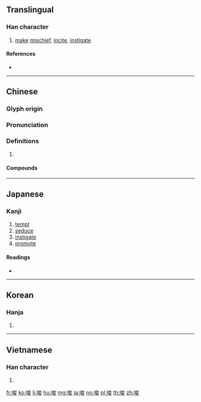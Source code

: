 {{character info/new}}
==Translingual==

===Han character===
{{Han char|rn=30|rad=口|as=07|sn=10|four=63047|canj=RICE|ids=⿰口夋}}

# [[make]] [[mischief]], [[incite]], [[instigate]]

====References====
* {{Han ref|kx=0191.310|dkj=03696|dj=0411.070|hdz=10635.070|uh=5506|ud=21766|bh=ADF6|bd=44534}}

----

==Chinese==
{{zh-forms}}

===Glyph origin===
{{Han etym}}

===Pronunciation===
{{zh-pron
|m=suō
|c=so1
|h=pfs=sô
|mn=so
|mc=y
|oc=y
|cat=
}}

===Definitions===
{{zh-hanzi}}

# {{rfdef|zh}}

====Compounds====
{{zh-der|唆使|唆調|唆弄|囉唆|教唆犯|挑唆|教唆罪|搬唆|攛唆|教唆|調唆}}

----

==Japanese==

===Kanji===
{{ja-kanji|grade=c|rs=口07}}

# [[tempt]]
# [[seduce]]
# [[instigate]]
# [[promote]]

====Readings====
* {{ja-readings|on=[[さ]] (sa)|kun=[[そそのかす]] (sosonokasu)}}

----

==Korean==

===Hanja===
{{ko-hanja|hangeul=사|rv=sa|mr=sa}}

# {{defn|lang=ko|sort=口07}}

----

==Vietnamese==

===Han character===
{{vi-hantu|toa|rs=口07}}

# {{defn|lang=vi}}

[[fr:唆]]
[[ko:唆]]
[[li:唆]]
[[hu:唆]]
[[mg:唆]]
[[ja:唆]]
[[no:唆]]
[[pl:唆]]
[[th:唆]]
[[zh:唆]]